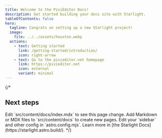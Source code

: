 ```yaml
---
title: Welcome to the PixiEditor Docs!
description: Get started building your docs site with Starlight.
tableOfContents: false
hero:
  tagline: Congrats on setting up a new Starlight project!
  image:
    file: ../../assets/houston.webp
  actions:
    - text: Getting started
      link: /getting-started/introduction/
      icon: right-arrow
    - text: Go to the pixieditor.net homepage
      link: https://pixieditor.net
      icon: external
      variant: minimal
---
```


{/*

 ## Next steps

<CardGrid stagger>
	<Card title="Update content" icon="pencil">
		Edit `src/content/docs/index.mdx` to see this page change.
	</Card>
	<Card title="Add new content" icon="add-document">
		Add Markdown or MDX files to `src/content/docs` to create new pages.
	</Card>
	<Card title="Configure your site" icon="setting">
		Edit your `sidebar` and other config in `astro.config.mjs`.
	</Card>
	<Card title="Read the docs" icon="open-book">
		Learn more in [the Starlight Docs](https://starlight.astro.build/).
	</Card>
</CardGrid> */}
